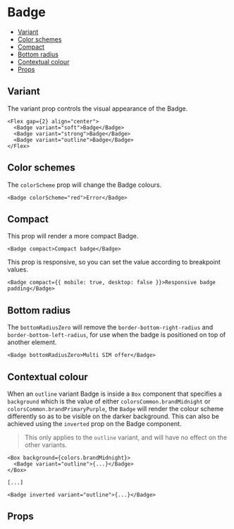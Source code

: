 
<Meta of={Stories} />

# Badge

<Description />

- [Variant](#variant)
- [Color schemes](#color-schemes)
- [Compact](#compact)
- [Bottom radius](#bottom-radius)
- [Contextual colour](#contextual-colour)
- [Props](#props)

<Canvas of={Stories.KitchenSink} />

## Variant

The variant prop controls the visual appearance of the Badge.

```tsx
<Flex gap={2} align="center">
  <Badge variant="soft">Badge</Badge>
  <Badge variant="strong">Badge</Badge>
  <Badge variant="outline">Badge</Badge>
</Flex>
```

## Color schemes

The `colorScheme` prop will change the Badge colours.

```tsx
<Badge colorScheme="red">Error</Badge>
```

## Compact

This prop will render a more compact Badge.

```tsx
<Badge compact>Compact badge</Badge>
```

This prop is responsive, so you can set the value according to breakpoint values.

```tsx
<Badge compact={{ mobile: true, desktop: false }}>Responsive badge padding</Badge>
```

## Bottom radius

The `bottomRadiusZero` will remove the `border-bottom-right-radius` and `border-bottom-left-radius`, for use when the badge is positioned on top of another element.

```tsx
<Badge bottomRadiusZero>Multi SIM offer</Badge>
```

<Canvas of={Stories.BottomRadiusZero} />

## Contextual colour

When an `outline` variant Badge is inside a `Box` component that specifies a
`background` which is the value of either `colorsCommon.brandMidnight` or
`colorsCommon.brandPrimaryPurple`, the `Badge` will render the colour scheme
differently so as to be visible on the darker background. This can also be
achieved using the `inverted` prop on the Badge component.

> This only applies to the `outline` variant, and will have no effect on the other variants.

```tsx
<Box background={colors.brandMidnight}>
  <Badge variant="outline">{...}</Badge>
</Box>

[...]

<Badge inverted variant="outline">{...}</Badge>
```

<Canvas of={Stories.ContextualColour} />

## Props

<ArgTypes of={Stories} />
